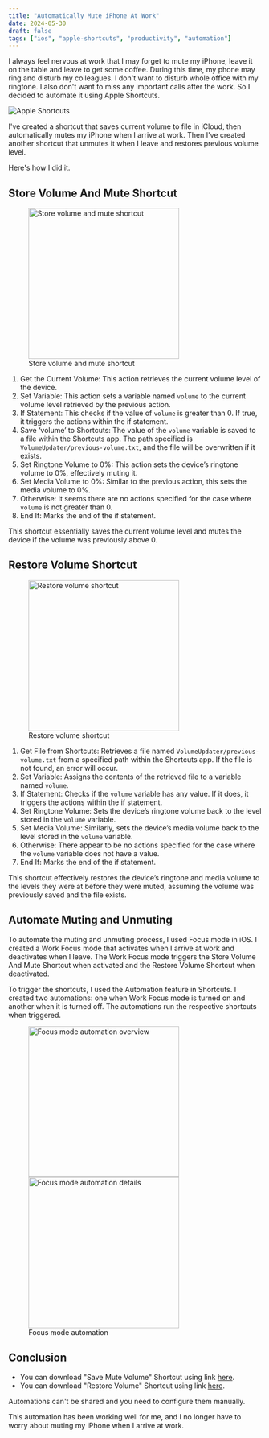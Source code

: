 ```yaml
---
title: "Automatically Mute iPhone At Work"
date: 2024-05-30
draft: false
tags: ["ios", "apple-shortcuts", "productivity", "automation"]
---
```


I always feel nervous at work that I may forget to mute my iPhone, leave it on the table and leave to get some
coffee. During this time, my phone may ring and disturb my colleagues. I don't want to disturb whole office with my
ringtone. I also don't want to miss any important calls after the work. So I decided to automate it using
Apple Shortcuts.

![Apple Shortcuts](/images/auto-mute-iphone-at-work/apple-shortcuts.jpg)

I've created a shortcut that saves current volume to file in iCloud, then automatically mutes my iPhone when I arrive
at work. Then I've created another shortcut that unmutes it when I leave and restores previous volume level.

Here's how I did it.

## Store Volume And Mute Shortcut

<figure className="not-prose flex flex-col items-center justify-center">
  <img
    src="/images/auto-mute-iphone-at-work/store-volume-and-mute-shortcut.jpeg"
    alt="Store volume and mute shortcut"
    className="rounded-lg object-contain mx-auto"
    width="300"
  />
  <figcaption className="text-center mt-2">Store volume and mute shortcut</figcaption>
</figure>

1. Get the Current Volume: This action retrieves the current volume level of the device.
2. Set Variable: This action sets a variable named `volume` to the current volume level retrieved by the previous
action.
3. If Statement: This checks if the value of `volume` is greater than 0. If true, it triggers the actions within the if
statement.
4. Save ‘volume’ to Shortcuts: The value of the `volume` variable is saved to a file within the Shortcuts app. The path
specified is `VolumeUpdater/previous-volume.txt`, and the file will be overwritten if it exists.
5. Set Ringtone Volume to 0%: This action sets the device’s ringtone volume to 0%, effectively muting it.
6. Set Media Volume to 0%: Similar to the previous action, this sets the media volume to 0%.
7. Otherwise: It seems there are no actions specified for the case where `volume` is not greater than 0.
8. End If: Marks the end of the if statement.

This shortcut essentially saves the current volume level and mutes the device if the volume was previously above 0.

## Restore Volume Shortcut

<figure className="not-prose flex flex-col items-center justify-center">
  <img
    src="/images/auto-mute-iphone-at-work/restore-volume-shortcut.jpeg"
    alt="Restore volume shortcut"
    className="rounded-lg object-contain mx-auto"
    width="300"
  />
  <figcaption className="text-center">Restore volume shortcut</figcaption>
</figure>

1. Get File from Shortcuts: Retrieves a file named `VolumeUpdater/previous-volume.txt` from a specified path within the
Shortcuts app. If the file is not found, an error will occur.
2. Set Variable: Assigns the contents of the retrieved file to a variable named `volume`.
3. If Statement: Checks if the `volume` variable has any value. If it does, it triggers the actions within the if
statement.
4. Set Ringtone Volume: Sets the device’s ringtone volume back to the level stored in the `volume` variable.
5. Set Media Volume: Similarly, sets the device’s media volume back to the level stored in the `volume` variable.
6. Otherwise: There appear to be no actions specified for the case where the `volume` variable does not have a value.
7. End If: Marks the end of the if statement.

This shortcut effectively restores the device’s ringtone and media volume to the levels they were at before they were
muted, assuming the volume was previously saved and the file exists.

## Automate Muting and Unmuting

To automate the muting and unmuting process, I used Focus mode in iOS. I created a Work Focus mode that activates when
I arrive at work and deactivates when I leave. The Work Focus mode triggers the Store Volume And Mute Shortcut when
activated and the Restore Volume Shortcut when deactivated.

To trigger the shortcuts, I used the Automation feature in Shortcuts. I created two automations: one when Work Focus
mode is turned on and another when it is turned off. The automations run the respective shortcuts when triggered.

<figure className="not-prose flex flex-col items-center justify-center">
  <div className="flex space-x-4">
    <img
      src="/images/auto-mute-iphone-at-work/focus-mode-automation.jpeg"
      alt="Focus mode automation overview"
      className="rounded-lg object-contain mx-auto mt-0 mb-0"
      width="300"
    />
    <img
      src="/images/auto-mute-iphone-at-work/focus-mode-automation-details.jpeg"
      alt="Focus mode automation details"
      className="rounded-lg object-contain mx-auto mt-0 mb-0"
      width="300"
    />
  </div>
  <figcaption className="text-center">Focus mode automation</figcaption>
</figure>

## Conclusion

* You can download "Save Mute Volume" Shortcut using link [here](https://www.icloud.com/shortcuts/6bee0b68d1de468c975297f3eb5ea046).
* You can download "Restore Volume" Shortcut using link [here](https://www.icloud.com/shortcuts/b75dab0ec5ac4fd2b7b9996097d64b7e).

Automations can't be shared and you need to configure them manually.

This automation has been working well for me, and I no longer have to worry about muting my iPhone when I arrive at work.
